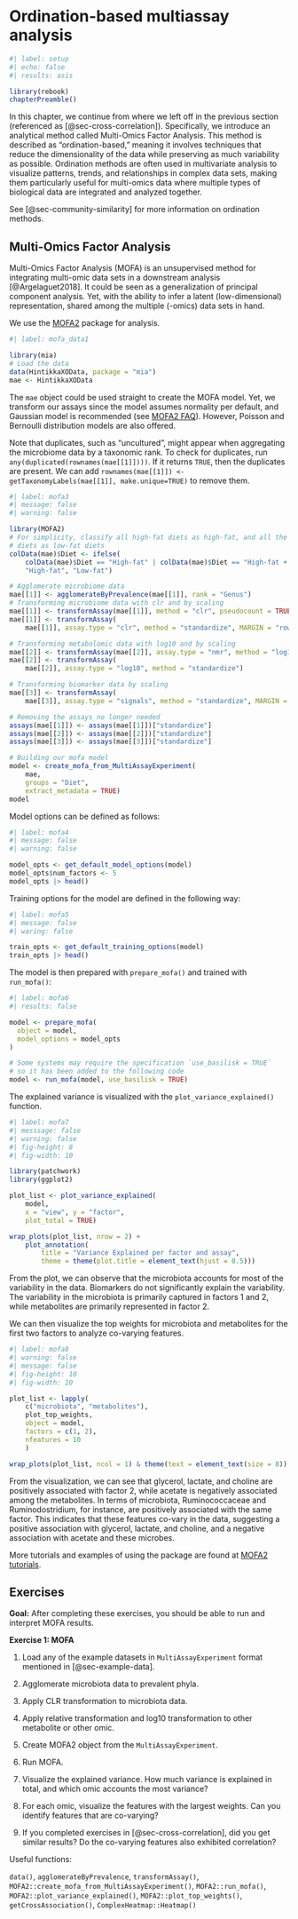 # Ordination-based multiassay analysis {#sec-multiassay_ordination}

```r
#| label: setup
#| echo: false
#| results: asis

library(rebook)
chapterPreamble()
```

In this chapter, we continue from where we left off in the previous section
(referenced as [@sec-cross-correlation]). Specifically, we introduce an
analytical method called Multi-Omics Factor Analysis. This method is described
as "ordination-based," meaning it involves techniques that reduce the
dimensionality of the data while preserving as much variability as possible.
Ordination methods are often used in multivariate analysis to visualize
patterns, trends, and relationships in complex data sets, making them
particularly useful for multi-omics data where multiple types of biological
data are integrated and analyzed together.

See [@sec-community-similarity] for more information on ordination methods.

## Multi-Omics Factor Analysis {#sec-mofa}

Multi-Omics Factor Analysis (MOFA) is an unsupervised method for integrating
multi-omic data sets in a downstream analysis [@Argelaguet2018]. It could be
seen as a generalization of principal component analysis. Yet, with the ability
to infer a latent (low-dimensional) representation, shared among the multiple
(-omics) data sets in hand.

We use the [MOFA2](https://www.bioconductor.org/packages/release/bioc/html/MOFA2.html)
package for analysis.

```r
#| label: mofa_data1 

library(mia)
# Load the data
data(HintikkaXOData, package = "mia")
mae <- HintikkaXOData
```

The `mae` object could be used straight to create the MOFA model. Yet,
we transform our assays since the model assumes normality per
default, and Gaussian model is recommended
(see [MOFA2 FAQ](https://biofam.github.io/MOFA2/faq.html)). However, Poisson and
Bernoulli distribution models are also offered.

Note that duplicates, such as "uncultured", might appear when aggregating the
microbiome data by a taxonomic rank. To check for duplicates, run
`any(duplicated(rownames(mae[[1]])))`. If it returns `TRUE`, then the
duplicates are present. We can add
`rownames(mae[[1]]) <- getTaxonomyLabels(mae[[1]], make.unique=TRUE)` to
remove them.


```r
#| label: mofa3
#| message: false
#| warning: false

library(MOFA2)
# For simplicity, classify all high-fat diets as high-fat, and all the low-fat
# diets as low-fat diets
colData(mae)$Diet <- ifelse(
    colData(mae)$Diet == "High-fat" | colData(mae)$Diet == "High-fat + XOS",
    "High-fat", "Low-fat")

# Agglomerate microbiome data
mae[[1]] <- agglomerateByPrevalence(mae[[1]], rank = "Genus")
# Transforming microbiome data with clr and by scaling
mae[[1]] <- transformAssay(mae[[1]], method = "clr", pseudocount = TRUE)
mae[[1]] <- transformAssay(
    mae[[1]], assay.type = "clr", method = "standardize", MARGIN = "rows")

# Transforming metabolomic data with log10 and by scaling
mae[[2]] <- transformAssay(mae[[2]], assay.type = "nmr", method = "log10")
mae[[2]] <- transformAssay(
    mae[[2]], assay.type = "log10", method = "standardize")

# Transforming biomarker data by scaling
mae[[3]] <- transformAssay(
    mae[[3]], assay.type = "signals", method = "standardize", MARGIN = "rows")

# Removing the assays no longer needed
assays(mae[[1]]) <- assays(mae[[1]])["standardize"]
assays(mae[[2]]) <- assays(mae[[2]])["standardize"]
assays(mae[[3]]) <- assays(mae[[3]])["standardize"]

# Building our mofa model
model <- create_mofa_from_MultiAssayExperiment(
    mae,
    groups = "Diet",
    extract_metadata = TRUE)
model
```

Model options can be defined as follows:

```r
#| label: mofa4
#| message: false
#| warning: false

model_opts <- get_default_model_options(model)
model_opts$num_factors <- 5
model_opts |> head()
```

Training options for the model are defined in the following way:

```r
#| label: mofa5
#| message: false
#| waring: false

train_opts <- get_default_training_options(model)
train_opts |> head()
```

The model is then prepared  with `prepare_mofa()` and trained with `run_mofa()`:

```r
#| label: mofa6
#| results: false

model <- prepare_mofa(
  object = model,
  model_options = model_opts
)

# Some systems may require the specification `use_basilisk = TRUE`
# so it has been added to the following code
model <- run_mofa(model, use_basilisk = TRUE)
```

The explained variance is visualized with the `plot_variance_explained()`
function.

```r
#| label: mofa7
#| messsage: false
#| warning: false
#| fig-height: 8
#| fig-width: 10

library(patchwork)
library(ggplot2)

plot_list <- plot_variance_explained(
    model,
    x = "view", y = "factor",
    plot_total = TRUE)

wrap_plots(plot_list, nrow = 2) +
    plot_annotation(
        title = "Variance Explained per factor and assay",
        theme = theme(plot.title = element_text(hjust = 0.5)))
```

From the plot, we can observe that the microbiota accounts for most of the
variability in the data. Biomarkers do not significantly explain the
variability. The variability in the microbiota is primarily captured in factors
1 and 2, while metabolites are primarily represented in factor 2.

We can then visualize the top weights for microbiota and metabolites for
the first two factors to analyze co-varying features.

```r
#| label: mofa8
#| warning: false
#| message: false
#| fig-height: 10
#| fig-width: 10

plot_list <- lapply(
    c("microbiota", "metabolites"),
    plot_top_weights,
    object = model,
    factors = c(1, 2),
    nfeatures = 10
    )

wrap_plots(plot_list, ncol = 1) & theme(text = element_text(size = 8))
```

From the visualization, we can see that glycerol, lactate, and choline are
positively associated with factor 2, while acetate is negatively associated
among the metabolites. In terms of microbiota, Ruminococcaceae and
Ruminodostridium, for instance, are positively associated with the same factor.
This indicates that these features co-vary in the data, suggesting a positive
association with glycerol, lactate, and choline, and a negative association
with acetate and these microbes.

More tutorials and examples of using the package are found at
[MOFA2 tutorials](https://biofam.github.io/MOFA2/tutorials.html).

::: {.callout-tip icon=false}
## Exercises

**Goal:** After completing these exercises, you should be able to run and
interpret MOFA results.

**Exercise 1: MOFA**

1. Load any of the example datasets in `MultiAssayExperiment` format mentioned
in [@sec-example-data].

2. Agglomerate microbiota data to prevalent phyla.

3. Apply CLR transformation to microbiota data.

4. Apply relative transformation and log10 transformation to other metabolite or
other omic.

5. Create MOFA2 object from the `MultiAssayExperiment`.

6. Run MOFA.

7. Visualize the explained variance. How much variance is explained in total,
and which omic accounts the most variance?

8. For each omic, visualize the features with the largest weights. Can you
identify features that are co-varying?

9. If you completed exercises in [@sec-cross-correlation], did you get similar
results? Do the co-varying features also exhibited correlation?

Useful functions:

`data()`, `agglomerateByPrevalence`, `transformAssay()`,
`MOFA2::create_mofa_from_MultiAssayExperiment()`, `MOFA2::run_mofa()`,
`MOFA2::plot_variance_explained()`, `MOFA2::plot_top_weights()`,
`getCrossAssociation()`, `ComplexHeatmap::Heatmap()`

:::

